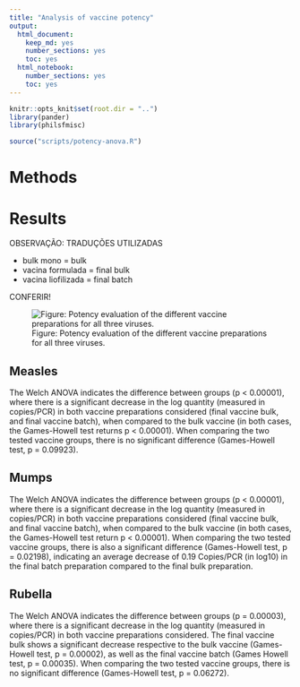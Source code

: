 ```yaml
---
title: "Analysis of vaccine potency"
output:
  html_document:
    keep_md: yes
    number_sections: yes
    toc: yes
  html_notebook:
    number_sections: yes
    toc: yes
---
```


```r
knitr::opts_knit$set(root.dir = "..")
library(pander)
library(philsfmisc)
```


```r
source("scripts/potency-anova.R")
```

# Methods

# Results

OBSERVAÇÃO: TRADUÇÕES UTILIZADAS

- bulk mono = bulk
- vacina formulada = final bulk
- vacina liofilizada = final batch

CONFERIR!

![Figure: Potency evaluation of the different vaccine preparations for all three viruses. ](../figures/potency.png)

## Measles

The Welch ANOVA indicates the difference between groups (p < 0.00001), where there is a significant decrease in the log quantity (measured in copies/PCR) in both vaccine preparations considered (final vaccine bulk, and final vaccine batch), when compared to the bulk vaccine (in both cases, the Games-Howell test returns p < 0.00001).
When comparing the two tested vaccine groups, there is no significant difference (Games-Howell test, p = 0.09923).

## Mumps

The Welch ANOVA indicates the difference between groups (p < 0.00001), where there is a significant decrease in the log quantity (measured in copies/PCR) in both vaccine preparations considered (final vaccine bulk, and final vaccine batch), when compared to the bulk vaccine (in both cases, the Games-Howell test return p < 0.00001).
When comparing the two tested vaccine groups, there is also a significant difference (Games-Howell test, p = 0.02198), indicating an average decrease of 0.19 Copies/PCR (in log10) in the final batch preparation compared to the final bulk preparation.

## Rubella

The Welch ANOVA indicates the difference between groups (p = 0.00003), where there is a significant decrease in the log quantity (measured in copies/PCR) in both vaccine preparations considered.
The final vaccine bulk shows a significant decrease respective to the bulk vaccine (Games-Howell test, p = 0.00002), as well as the final vaccine batch (Games Howell test, p = 0.00035).
When comparing the two tested vaccine groups, there is no significant difference (Games-Howell test, p = 0.06272).
